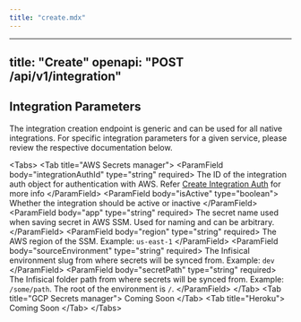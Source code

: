 ```yaml
---
title: "create.mdx"
---
```


---
title: "Create"
openapi: "POST /api/v1/integration"
---

## Integration Parameters

The integration creation endpoint is generic and can be used for all native integrations. 
For specific integration parameters for a given service, please review the respective documentation below.

&lt;Tabs&gt;
  &lt;Tab title="AWS Secrets manager"&gt;
    &lt;ParamField body="integrationAuthId" type="string" required&gt;
				The ID of the integration auth object for authentication with AWS.
				Refer [Create Integration Auth](./create-auth) for more info
		&lt;/ParamField&gt;
    &lt;ParamField body="isActive" type="boolean"&gt;
				Whether the integration should be active or inactive
		&lt;/ParamField&gt;
    &lt;ParamField body="app" type="string" required&gt;
				The secret name used when saving secret in AWS SSM. Used for naming and can be arbitrary.
		&lt;/ParamField&gt;
    &lt;ParamField body="region" type="string" required&gt;
				The AWS region of the SSM. Example: `us-east-1`
		&lt;/ParamField&gt;
    &lt;ParamField body="sourceEnvironment" type="string" required&gt;
				The Infisical environment slug from where secrets will be synced from. Example: `dev`
		&lt;/ParamField&gt;
    &lt;ParamField body="secretPath" type="string" required&gt;
				The Infisical folder path from where secrets will be synced from. Example: `/some/path`. The root of the environment is `/`.
		&lt;/ParamField&gt;
  &lt;/Tab&gt;
  &lt;Tab title="GCP Secrets manager"&gt;
    Coming Soon
  &lt;/Tab&gt;
  &lt;Tab title="Heroku"&gt;
				Coming Soon
  &lt;/Tab&gt;
&lt;/Tabs&gt;

